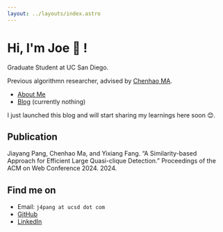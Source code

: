 ```yaml
---
layout: ../layouts/index.astro
---
```


# Hi, I'm Joe 👋 !

Graduate Student at UC San Diego. 

Previous algorithmn researcher, advised by [Chenhao MA][chenhao].

* [About Me](/about/)
* [Blog](/blog/)
(currently nothing)

[chenhao]: https://chenhao-ma.github.io/

I just launched this blog and will start sharing my learnings here soon 😊.

## Publication
Jiayang Pang, Chenhao Ma, and Yixiang Fang. “A Similarity-based Approach for Efficient Large Quasi-clique Detection.” Proceedings of the ACM on Web Conference 2024. 2024.


## Find me on

* Email: `j4pang at ucsd dot com`
* [GitHub](https://github.com/PJYasuna)
* [LinkedIn](https://www.linkedin.com/in/jiayangpang)
